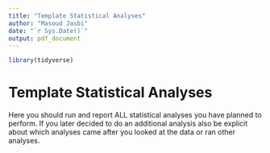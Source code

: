 ```yaml
---
title: "Template Statistical Analyses"
author: "Masoud Jasbi"
date: "`r Sys.Date()`"
output: pdf_document
---
```


```r
library(tidyverse)
```

# Template Statistical Analyses

Here you should run and report ALL statistical analyses you have planned to perform. If you later decided to do an additional analysis also be explicit about which analyses came after you looked at the data or ran other analyses.